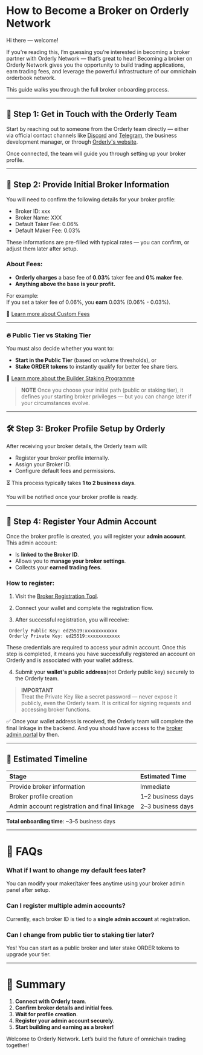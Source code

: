 # How to Become a Broker on Orderly Network

Hi there — welcome!

If you're reading this, I’m guessing you’re interested in becoming a broker partner with Orderly Network — that’s great to hear!
Becoming a broker on Orderly Network gives you the opportunity to build trading applications, earn trading fees, and leverage the powerful infrastructure of our omnichain orderbook network.

This guide walks you through the full broker onboarding process.

---

## 🚀 Step 1: Get in Touch with the Orderly Team

Start by reaching out to someone from the Orderly team directly — either via official contact channels like [Discord](https://discord.com/invite/orderlynetwork) and [Telegram](https://t.me/Orderly_Discussions), the business development manager, or through [Orderly's website](https://orderly.network).

Once connected, the team will guide you through setting up your broker profile.

---

## 📝 Step 2: Provide Initial Broker Information

You will need to confirm the following details for your broker profile:

- Broker ID: xxx
- Broker Name: XXX
- Default Taker Fee: 0.06%
- Default Maker Fee: 0.03%


These informations are pre-filled with typical rates — you can confirm, or adjust them later after setup.

### About Fees:

- **Orderly charges** a base fee of **0.03%** taker fee and **0% maker fee**.
- **Anything above the base is your profit.**
  
For example:  
If you set a taker fee of 0.06%, you **earn** 0.03% (0.06% - 0.03%).

📖 [Learn more about Custom Fees](https://orderly.network/docs/build-on-omnichain/user-flows/custom-fees)

---

### 🔥 Public Tier vs Staking Tier

You must also decide whether you want to:
- **Start in the Public Tier** (based on volume thresholds), or
- **Stake ORDER tokens** to instantly qualify for better fee share tiers.

📖 [Learn more about the Builder Staking Programme](https://orderly.network/docs/build-on-omnichain/user-flows/builder-staking-programme)

>**NOTE**
>Once you choose your initial path (public or staking tier), it defines your starting broker privileges — but you can change later if your circumstances evolve.

---

## 🛠 Step 3: Broker Profile Setup by Orderly

After receiving your broker details, the Orderly team will:

- Register your broker profile internally.
- Assign your Broker ID.
- Configure default fees and permissions.

⏳ This process typically takes **1 to 2 business days**.

You will be notified once your broker profile is ready.

---

## 🔐 Step 4: Register Your Admin Account

Once the broker profile is created, you will register your **admin account**.  
This admin account:
- Is **linked to the Broker ID**.
- Allows you to **manage your broker settings**.
- Collects your **earned trading fees**.

### How to register:

1. Visit the [Broker Registration Tool](https://github-dev.orderly.network/broker-registration/).

2. Connect your wallet and complete the registration flow.

3. After successful registration, you will receive:

```
 Orderly Public Key: ed25519:xxxxxxxxxxxx
 Orderly Private Key: ed25519:xxxxxxxxxxxx
```

These credentials are required to access your admin account. Once this step is completed, it means you have successfully registered an account on Orderly and is associated with your wallet address.


4. Submit your **wallet's public address**(not Orderly public key) securely to the Orderly team.

>**IMPORTANT**  
>Treat the Private Key like a secret password — never expose it publicly, even the Orderly team.
It is critical for signing requests and accessing broker functions.

✅ Once your wallet address is received, the Orderly team will complete the final linkage in the backend. And you should have access to the [broker admin portal](https://admin.orderly.network) by then.

---

## 📅 Estimated Timeline

| Stage | Estimated Time |
|:---|:---|
| Provide broker information | Immediate |
| Broker profile creation | 1–2 business days |
| Admin account registration and final linkage | 2–3 business days |

**Total onboarding time**: ~3–5 business days

---

# 💬 FAQs

### What if I want to change my default fees later?
You can modify your maker/taker fees anytime using your broker admin panel after setup.

### Can I register multiple admin accounts?
Currently, each broker ID is tied to a **single admin account** at registration.  

### Can I change from public tier to staking tier later?
Yes! You can start as a public broker and later stake ORDER tokens to upgrade your tier.

---

# 🎯 Summary

1. **Connect with Orderly team**.
2. **Confirm broker details and initial fees**.
3. **Wait for profile creation**.
4. **Register your admin account securely**.
5. **Start building and earning as a broker!**

Welcome to Orderly Network. Let’s build the future of omnichain trading together!